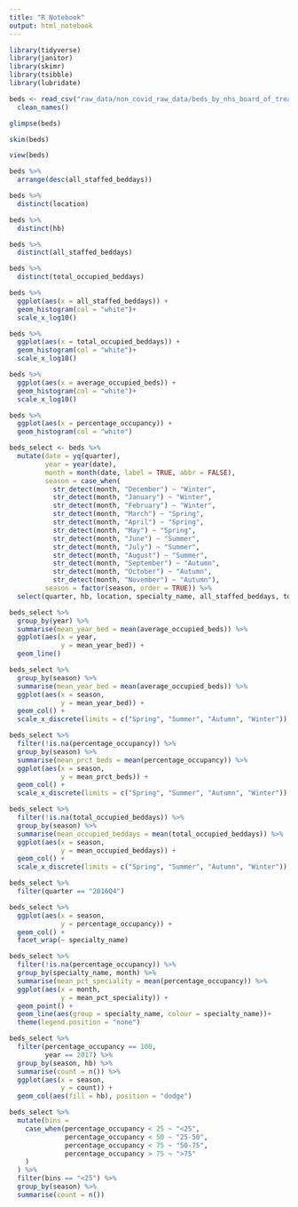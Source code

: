 ```yaml
---
title: "R Notebook"
output: html_notebook
---
```


```r
library(tidyverse)
library(janitor)
library(skimr)
library(tsibble)
library(lubridate)
```


```r
beds <- read_csv("raw_data/non_covid_raw_data/beds_by_nhs_board_of_treatment_and_specialty.csv") %>% 
  clean_names()
```


```r
glimpse(beds)
```


```r
skim(beds)
```


```r
view(beds)
```


```r
beds %>% 
  arrange(desc(all_staffed_beddays))
```


```r
beds %>% 
  distinct(location)

beds %>% 
  distinct(hb)

beds %>% 
  distinct(all_staffed_beddays)

beds %>% 
  distinct(total_occupied_beddays)
```


```r
beds %>% 
  ggplot(aes(x = all_staffed_beddays)) +
  geom_histogram(col = "white")+
  scale_x_log10()
```


```r
beds %>% 
  ggplot(aes(x = total_occupied_beddays)) +
  geom_histogram(col = "white")+
  scale_x_log10()
```


```r
beds %>% 
  ggplot(aes(x = average_occupied_beds)) +
  geom_histogram(col = "white")+
  scale_x_log10()
```


```r
beds %>% 
  ggplot(aes(x = percentage_occupancy)) +
  geom_histogram(col = "white")
```


```r
beds_select <- beds %>% 
  mutate(date = yq(quarter),
         year = year(date),
         month = month(date, label = TRUE, abbr = FALSE),
         season = case_when(
           str_detect(month, "December") ~ "Winter",
           str_detect(month, "January") ~ "Winter",
           str_detect(month, "February") ~ "Winter",
           str_detect(month, "March") ~ "Spring",
           str_detect(month, "April") ~ "Spring",
           str_detect(month, "May") ~ "Spring",
           str_detect(month, "June") ~ "Summer",
           str_detect(month, "July") ~ "Summer",
           str_detect(month, "August") ~ "Summer",
           str_detect(month, "September") ~ "Autumn",
           str_detect(month, "October") ~ "Autumn",
           str_detect(month, "November") ~ "Autumn"),
         season = factor(season, order = TRUE)) %>% 
  select(quarter, hb, location, specialty_name, all_staffed_beddays, total_occupied_beddays, average_available_staffed_beds, average_occupied_beds, percentage_occupancy, date, year, month, season)
```



```r
beds_select %>% 
  group_by(year) %>% 
  summarise(mean_year_bed = mean(average_occupied_beds)) %>% 
  ggplot(aes(x = year,
             y = mean_year_bed)) +
  geom_line()
```


```r
beds_select %>% 
  group_by(season) %>% 
  summarise(mean_year_bed = mean(average_occupied_beds)) %>% 
  ggplot(aes(x = season,
             y = mean_year_bed)) +
  geom_col() + 
  scale_x_discrete(limits = c("Spring", "Summer", "Autumn", "Winter"))
```



```r
beds_select %>% 
  filter(!is.na(percentage_occupancy)) %>% 
  group_by(season) %>% 
  summarise(mean_prct_beds = mean(percentage_occupancy)) %>% 
  ggplot(aes(x = season,
             y = mean_prct_beds)) +
  geom_col() +
  scale_x_discrete(limits = c("Spring", "Summer", "Autumn", "Winter"))
```


```r
beds_select %>% 
  filter(!is.na(total_occupied_beddays)) %>% 
  group_by(season) %>% 
  summarise(mean_occupied_beddays = mean(total_occupied_beddays)) %>% 
  ggplot(aes(x = season,
             y = mean_occupied_beddays)) +
  geom_col() +
  scale_x_discrete(limits = c("Spring", "Summer", "Autumn", "Winter"))
```


```r
beds_select %>% 
  filter(quarter == "2016Q4")
```


```r
beds_select %>% 
  ggplot(aes(x = season,
             y = percentage_occupancy)) +
  geom_col() +
  facet_wrap(~ specialty_name)
```


```r
beds_select %>% 
  filter(!is.na(percentage_occupancy)) %>% 
  group_by(specialty_name, month) %>% 
  summarise(mean_pct_speciality = mean(percentage_occupancy)) %>% 
  ggplot(aes(x = month,
             y = mean_pct_speciality)) +
  geom_point() +
  geom_line(aes(group = specialty_name, colour = specialty_name))+
  theme(legend.position = "none")
```



```r
beds_select %>%
  filter(percentage_occupancy == 100,
         year == 2017) %>% 
  group_by(season, hb) %>% 
  summarise(count = n()) %>% 
  ggplot(aes(x = season,
             y = count)) +
  geom_col(aes(fill = hb), position = "dodge")

```


```r
beds_select %>% 
  mutate(bins = 
    case_when(percentage_occupancy < 25 ~ "<25",
              percentage_occupancy < 50 ~ "25-50",
              percentage_occupancy < 75 ~ "50-75",
              percentage_occupancy > 75 ~ ">75"
    )
  ) %>% 
  filter(bins == "<25") %>% 
  group_by(season) %>% 
  summarise(count = n())
```


